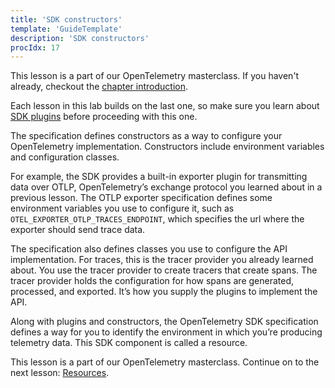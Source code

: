 ```yaml
---
title: 'SDK constructors'
template: 'GuideTemplate'
description: 'SDK constructors'
procIdx: 17
---
```


<Callout variant="course">

This lesson is a part of our OpenTelemetry masterclass. If you haven't already, checkout the [chapter introduction](/opentelemetry-masterclass/fundamentals).

Each lesson in this lab builds on the last one, so make sure you learn about [SDK plugins](/opentelemetry-masterclass/fundamentals/sdk-plugins) before proceeding with this one.

</Callout>

The specification defines constructors as a way to configure your OpenTelemetry implementation. Constructors include environment variables and configuration classes.

For example, the SDK provides a built-in exporter plugin for transmitting data over OTLP, OpenTelemetry’s exchange protocol you learned about in a previous lesson. The OTLP exporter specification defines some environment variables you use to configure it, such as `OTEL_EXPORTER_OTLP_TRACES_ENDPOINT`, which specifies the url where the exporter should send trace data.

The specification also defines classes you use to configure the API implementation. For traces, this is the tracer provider you already learned about. You use the tracer provider to create tracers that create spans. The tracer provider holds the configuration for how spans are generated, processed, and exported. It’s how you supply the plugins to implement the API.

Along with plugins and constructors, the OpenTelemetry SDK specification defines a way for you to identify the environment in which you’re producing telemetry data. This SDK component is called a resource.

<Callout variant="course">

This lesson is a part of our OpenTelemetry masterclass. Continue on to the next lesson: [Resources](/opentelemetry-masterclass/fundamentals/resources).

</Callout>
